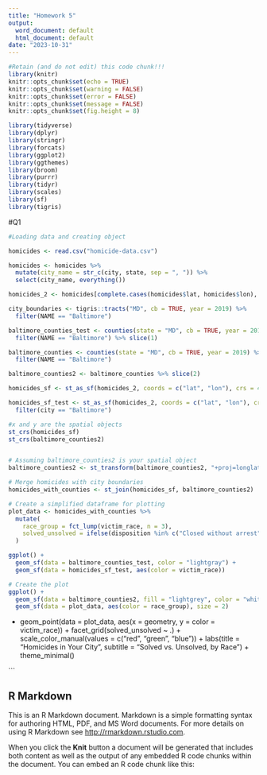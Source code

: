 ```yaml
---
title: "Homework 5"
output:
  word_document: default
  html_document: default
date: "2023-10-31"
---
```



```r
#Retain (and do not edit) this code chunk!!!
library(knitr)
knitr::opts_chunk$set(echo = TRUE)
knitr::opts_chunk$set(warning = FALSE)
knitr::opts_chunk$set(error = FALSE)
knitr::opts_chunk$set(message = FALSE)
knitr::opts_chunk$set(fig.height = 8)

```



```r
library(tidyverse)
library(dplyr)
library(stringr)
library(forcats)
library(ggplot2)
library(ggthemes)
library(broom)
library(purrr)
library(tidyr)
library(scales)
library(sf)
library(tigris)

```



#Q1

```r
#Loading data and creating object

homicides <- read.csv("homicide-data.csv")

homicides <- homicides %>%
  mutate(city_name = str_c(city, state, sep = ", ")) %>%
  select(city_name, everything())
```


```r
homicides_2 <- homicides[complete.cases(homicides$lat, homicides$lon), ]

```



```r
city_boundaries <- tigris::tracts("MD", cb = TRUE, year = 2019) %>%
  filter(NAME == "Baltimore")

```

```r
baltimore_counties_test <- counties(state = "MD", cb = TRUE, year = 2019) %>%
  filter(NAME == "Baltimore") %>% slice(1)

```


```r
baltimore_counties <- counties(state = "MD", cb = TRUE, year = 2019) %>%
  filter(NAME == "Baltimore")

baltimore_counties2 <- baltimore_counties %>% slice(2)
```




```r
homicides_sf <- st_as_sf(homicides_2, coords = c("lat", "lon"), crs = 4326)

```

```r
homicides_sf_test <- st_as_sf(homicides_2, coords = c("lat", "lon"), crs = 4326) %>%
  filter(city == "Baltimore")

```


```r
#x and y are the spatial objects
st_crs(homicides_sf)
st_crs(baltimore_counties2)


# Assuming baltimore_counties2 is your spatial object
baltimore_counties2 <- st_transform(baltimore_counties2, "+proj=longlat +datum=WGS84 +no_defs")

```



```r
# Merge homicides with city boundaries
homicides_with_counties <- st_join(homicides_sf, baltimore_counties2)

```

```r
# Create a simplified dataframe for plotting
plot_data <- homicides_with_counties %>%
  mutate(
    race_group = fct_lump(victim_race, n = 3),
    solved_unsolved = ifelse(disposition %in% c("Closed without arrest", "Open/No arrest"), "Unsolved", "Solved")
  )

```


```r
ggplot() + 
  geom_sf(data = baltimore_counties_test, color = "lightgray") + 
  geom_sf(data = homicides_sf_test, aes(color = victim_race))
```



```r
# Create the plot
ggplot() +
  geom_sf(data = baltimore_counties2, fill = "lightgrey", color = "white", alpha = 0.5) +
  geom_sf(data = plot_data, aes(color = race_group), size = 2) 

```

+
  geom_point(data = plot_data, aes(x = geometry, y =  color = victim_race)) +
  facet_grid(solved_unsolved ~ .) +
  scale_color_manual(values = c("red", "green", "blue")) +
  labs(title = "Homicides in Your City", subtitle = "Solved vs. Unsolved, by Race") +
  theme_minimal()

```





## R Markdown

This is an R Markdown document. Markdown is a simple formatting syntax for authoring HTML, PDF, and MS Word documents. For more details on using R Markdown see <http://rmarkdown.rstudio.com>.

When you click the **Knit** button a document will be generated that includes both content as well as the output of any embedded R code chunks within the document. You can embed an R code chunk like this:
